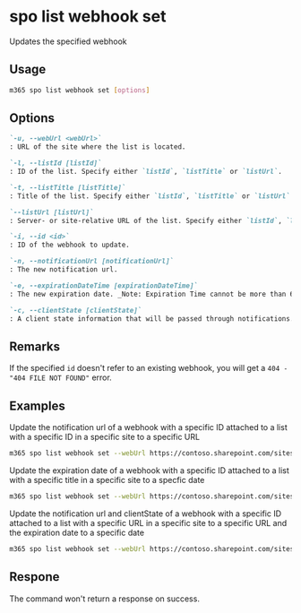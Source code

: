 
# spo list webhook set

Updates the specified webhook

## Usage

```sh
m365 spo list webhook set [options]
```

## Options

```md definition-list
`-u, --webUrl <webUrl>`
: URL of the site where the list is located.

`-l, --listId [listId]`
: ID of the list. Specify either `listId`, `listTitle` or `listUrl`.

`-t, --listTitle [listTitle]`
: Title of the list. Specify either `listId`, `listTitle` or `listUrl`.

`--listUrl [listUrl]`
: Server- or site-relative URL of the list. Specify either `listId`, `listTitle` or `listUrl`.

`-i, --id <id>`
: ID of the webhook to update.

`-n, --notificationUrl [notificationUrl]`
: The new notification url.

`-e, --expirationDateTime [expirationDateTime]`
: The new expiration date. _Note: Expiration Time cannot be more than 6 months in future_

`-c, --clientState [clientState]`
: A client state information that will be passed through notifications.
```

<Global />

## Remarks

If the specified `id` doesn't refer to an existing webhook, you will get a `404 - "404 FILE NOT FOUND"` error.

## Examples

Update the notification url of a webhook with a specific ID attached to a list with a specific ID in a specific site to a specific URL

```sh
m365 spo list webhook set --webUrl https://contoso.sharepoint.com/sites/ninja --listId 0cd891ef-afce-4e55-b836-fce03286cccf --id cc27a922-8224-4296-90a5-ebbc54da2e81 --notificationUrl https://contoso-functions.azurewebsites.net/webhook
```

Update the expiration date of a webhook with a specific ID attached to a list with a specific title in a specific site to a specfic date

```sh
m365 spo list webhook set --webUrl https://contoso.sharepoint.com/sites/ninja --listTitle Documents --id cc27a922-8224-4296-90a5-ebbc54da2e81 --expirationDateTime 2018-10-09T18:15
```

Update the notification url and clientState of a webhook with a specific ID attached to a list with a specific URL in a specific site to a specific URL and the expiration date to a specific date

```sh
m365 spo list webhook set --webUrl https://contoso.sharepoint.com/sites/ninja --listUrl '/sites/ninja/Documents' --id cc27a922-8224-4296-90a5-ebbc54da2e81 --notificationUrl https://contoso-functions.azurewebsites.net/webhook --expirationDateTime 2019-03-02 --clientState 'My client state'
```

## Respone

The command won't return a response on success.
